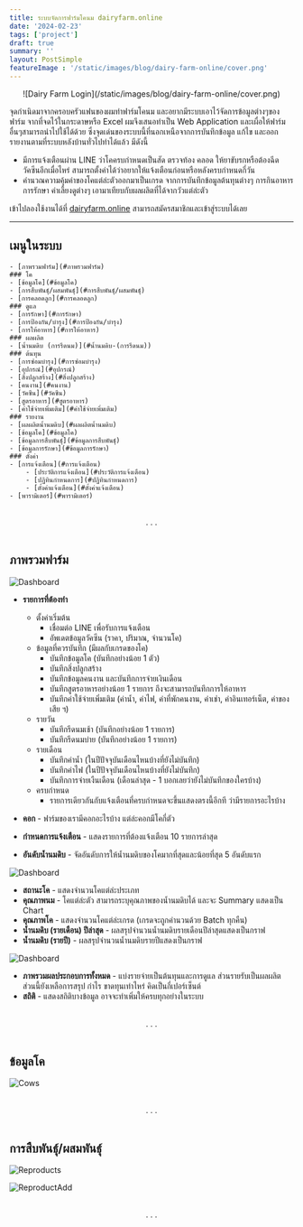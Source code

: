 ```yaml
---
title: ระบบจัดการฟาร์มโคนม dairyfarm.online
date: '2024-02-23'
tags: ['project']
draft: true
summary: ''
layout: PostSimple
featureImage : '/static/images/blog/dairy-farm-online/cover.png'
---
```


<center>![Dairy Farm Login](/static/images/blog/dairy-farm-online/cover.png)</center>


จุดกำเนิดมาจากครอบครัวแฟนของผมทำฟาร์มโคนม และอยากมีระบบเอาไว้จัดการข้อมูลต่างๆของฟาร์ม จากที่จดไว้ในกระดาษหรือ Excel 
ผมจึงเสนอทำเป็น Web Application และเผื่อให้ฟาร์มอื่นๆสามารถนำไปใช้ได้ด้วย ซึ่งจุดเด่นของระบบนี้ที่นอกเหนือจากการบันทึกข้อมูล 
แก้ไข และออกรายงานตามที่ระบบหลังบ้านทั่วไปทำได้แล้ว มีดังนี้

- มีการแจ้งเตือนผ่าน LINE ว่าโคครบกำหนดเป็นสัด ตรวจท้อง คลอด ให้ยาขับรกหรือต้องฉีดวัคซีนอีกเมื่อไหร่ สามารถตั้งค่าได้ว่าอยากให้แจ้งเตือนก่อนหรือหลังครบกำหนดกี่วัน 
- คำนวณความคุ้มค่าของโคแต่ล่ะตัวออกมาเป็นเกรด จากการบันทึกข้อมูลต้นทุนต่างๆ การกินอาหาร การรักษา ค่าเลี้ยงดูต่างๆ เอามาเทียบกับผลผลิตที่ได้จากวัวแต่ล่ะตัว

เข้าไปลองใช้งานได้ที่ [dairyfarm.online](https://dairyfarm.online) สามารถสมัครสมาชิกและเข้าสู่ระบบได้เลย

---

## เมนูในระบบ
    - [ภาพรวมฟาร์ม](#ภาพรวมฟาร์ม)
    ### โค
    - [ข้อมูลโค](#ข้อมูลโค)
    - [การสืบพันธุ์/ผสมพันธุ์](#การสืบพันธุ์/ผสมพันธุ์)
    - [การคลอดลูก](#การคลอดลูก)
    ### ดูแล
    - [การรักษา](#การรักษา)
    - [การป้องกัน/บำรุง](#การป้องกัน/บำรุง)
    - [การให้อาหาร](#การให้อาหาร)
    ### ผลผลิต
    - [น้ำนมดิบ (การรีดนม)](#น้ำนมดิบ-(การรีดนม))
    ### ต้นทุน
    - [การซ่อมบำรุง](#การซ่อมบำรุง)
    - [อุปกรณ์](#อุปกรณ์)
    - [สิ่งปลูกสร้าง](#สิ่งปลูกสร้าง)
    - [คนงาน](#คนงาน)
    - [วัคซีน](#วัคซีน)
    - [สูตรอาหาร](#สูตรอาหาร)
    - [ค่าใช้จ่ายเพิ่มเติม](#ค่าใช้จ่ายเพิ่มเติม)
    ### รายงาน
    - [ผลผลิตน้ำนมดิบ](#ผลผลิตน้ำนมดิบ)
    - [ข้อมูลโค](#ข้อมูลโค)
    - [ข้อมูลการสืบพันธุ์](#ข้อมูลการสืบพันธุ์)
    - [ข้อมูลการรักษา](#ข้อมูลการรักษา)
    ### ตั้งค่า
    - [การแจ้งเตือน](#การแจ้งเตือน)
        - [ประวัติการแจ้งเตือน](#ประวัติการแจ้งเตือน)
        - [ปฏิทินกำหนดการ](#ปฏิทินกำหนดการ)
        - [ตั้งค่าแจ้งเตือน](#ตั้งค่าแจ้งเตือน)
    - [พารามิเตอร์](#พารามิเตอร์)

<br/>
<center>. . .</center>
<br/>

## ภาพรวมฟาร์ม

![Dashboard](/static/images/blog/dairy-farm-online/dashboard-1.png)

- **รายการที่ต้องทำ**
    - ตั้งค่าเริ่มต้น
        - เชื่อมต่อ LINE เพื่อรับการแจ้งเตือน
        - อัพเดตข้อมูลวัคซีน (ราคา, ปริมาณ, จำนวนโค)
    - ข้อมูลที่ควรบันทึก (มีผลกับเกรดของโค)
        - บันทึกข้อมูลโค (บันทึกอย่างน้อย 1 ตัว)
        - บันทึกสิ่งปลูกสร้าง
        - บันทึกข้อมูลคนงาน  และบันทึกการจ่ายเงินเดือน
        - บันทึกสูตรอาหารอย่างน้อย 1 รายการ ถึงจะสามารถบันทึกการให้อาหาร
        - บันทึกค่าใช้จ่ายเพิ่มเติม (ค่าน้ำ, ค่าไฟ, ค่าที่พักคนงาน, ค่าเช่า, ค่าอินเทอร์เน็ต, ค่าของเสีย ฯ)
    - รายวัน 
        - บันทึกรีดนมเช้า (บันทึกอย่างน้อย 1 รายการ)
        - บันทึกรีดนมบ่าย (บันทึกอย่างน้อย 1 รายการ)
    - รายเดือน
        - บันทึกค่าน้ำ (ในปีปัจจุบันเดือนไหนบ้างที่ยังไม่บันทึก)
        - บันทึกค่าไฟ (ในปีปัจจุบันเดือนไหนบ้างที่ยังไม่บันทึก)
        - บันทึกการจ่ายเงืนเดือน (เดือนล่าสุด - 1 บอกเลยว่ายังไม่บันทึกของใครบ้าง) 
    - ครบกำหนด
        - รายการเดียวกันกับแจ้งเตือนที่ครบกำหนดจะขึ้นแสดงตรงนี้อีกที ว่ามีรายการอะไรบ้าง

- **คอก** - ฟาร์มของเรามีคอกอะไรบ้าง แต่ล่ะคอกมีโคกี่ตัว
- **กำหนดการแจ้งเตือน** - แสดงรายการที่ต้องแจ้งเตือน 10 รายการล่าสุด
- **อันดับน้ำนมดิบ** - จัดอันดับการให้น้ำนมดิบของโคมากที่สุดและน้อยที่สุด 5 อันดับแรก

![Dashboard](/static/images/blog/dairy-farm-online/dashboard-2.png)

- **สถานะโค** - แสดงจำนวนโคแต่ล่ะประเภท
- **คุณภาพนม** - โคแต่ล่ะตัว สามารถระบุคุณภาพของน้ำนมดิบได้ และจะ Summary แสดงเป็น Chart
- **คุณภาพโค** - แสดงจำนวนโคแต่ล่ะเกรด (เกรดจะถูกคำนวนด้วย Batch ทุกคืน)
- **น้ำนมดิบ (รายเดือน) ปีล่าสุด** - ผลสรุปจำนวนน้ำนมดิบรายเดือนปีล่าสุดแสดงเป็นกราฟ
- **น้ำนมดิบ (รายปี)** - ผลสรุปจำนวนน้ำนมดิบรายปีแสดงเป็นกราฟ

![Dashboard](/static/images/blog/dairy-farm-online/dashboard-3.png)

- **ภาพรวมผลประกอบการทั้งหมด** - แบ่งรายจ่ายเป็นต้นทุนและการดูแล ส่วนรายรับเป็นผลผลิต ส่วนนี้ยังเหลือการสรุป กำไร ขาดทุนเท่าไหร่ คิดเป็นกี่เปอร์เซ็นต์
- **สถิติ** - แสดงสถิติบางข้อมูล อาจจะทำเพิ่มให้ครบทุกอย่างในระบบ

<br/>
<center>. . .</center>
<br/>

## ข้อมูลโค

![Cows](/static/images/blog/dairy-farm-online/cows.png)

<br/>
<center>. . .</center>
<br/>

## การสืบพันธุ์/ผสมพันธุ์

![Reproducts](/static/images/blog/dairy-farm-online/reproducts.png)

![ReproductAdd](/static/images/blog/dairy-farm-online/reproduct-add.png)

<br/>
<center>. . .</center>
<br/>
